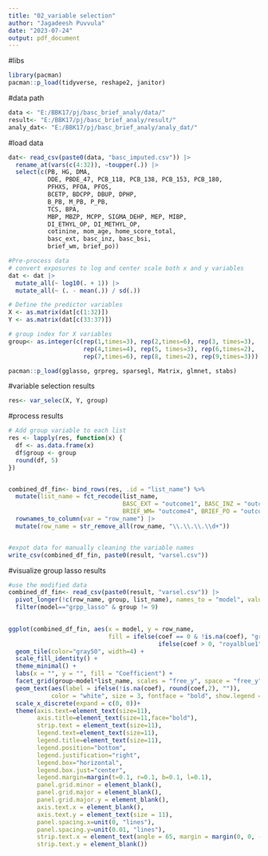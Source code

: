 ```yaml
---
title: "02_variable selection"
author: "Jagadeesh Puvvula"
date: "2023-07-24"
output: pdf_document
---
```


#libs
```r
library(pacman)
pacman::p_load(tidyverse, reshape2, janitor)
```


#data path
```r
data <- "E:/BBK17/pj/basc_brief_analy/data/"
result<- "E:/BBK17/pj/basc_brief_analy/result/"
analy_dat<- "E:/BBK17/pj/basc_brief_analy/analy_dat/"
```

#load data
```r
dat<- read_csv(paste0(data, "basc_imputed.csv")) |>
  rename_at(vars(c(4:32)), ~toupper(.)) |>
  select(c(PB, HG, DMA, 
           DDE, PBDE_47, PCB_118, PCB_138, PCB_153, PCB_180,
           PFHXS, PFOA, PFOS, 
           BCETP, BDCPP, DBUP, DPHP, 
           B_PB, M_PB, P_PB,
           TCS, BPA, 
           MBP, MBZP, MCPP, SIGMA_DEHP, MEP, MIBP,
           DI_ETHYL_OP, DI_METHYL_OP,
           cotinine, mom_age, home_score_total, 
           basc_ext, basc_inz, basc_bsi, 
           brief_wm, brief_po))
```

```r
#Pre-process data
# convert exposures to log and center scale both x and y variables
dat <- dat |>
  mutate_all(~ log10(. + 1)) |>
  mutate_all(~ (. - mean(.)) / sd(.))
```

```r
# Define the predictor variables
X <- as.matrix(dat[c(1:32)])
Y <- as.matrix(dat[c(33:37)])

# group index for X variables
group<- as.integer(c(rep(1,times=3), rep(2,times=6), rep(3, times=3),
                     rep(4,times=4), rep(5, times=3), rep(6,times=2),
                     rep(7,times=6), rep(8, times=2), rep(9,times=3)))
```

```r
pacman::p_load(gglasso, grpreg, sparsegl, Matrix, glmnet, stabs)
```

#variable selection results
```r
res<- var_selec(X, Y, group)

```

#process results
```r
# Add group variable to each list
res <- lapply(res, function(x) {
  df <- as.data.frame(x)
  df$group <- group
  round(df, 5)
})


combined_df_fin<- bind_rows(res, .id = "list_name") %>%
  mutate(list_name = fct_recode(list_name, 
                                BASC_EXT = "outcome1", BASC_INZ = "outcome2", BASC_BSI = "outcome3",
                                BRIEF_WM= "outcome4", BRIEF_PO = "outcome5")) |>
  rownames_to_column(var = "row_name") |>
  mutate(row_name = str_remove_all(row_name, "\\.\\.\\.\\d+"))


#expot data for manually cleaning the variable names
write_csv(combined_df_fin, paste0(result, "varsel.csv"))
```

#visualize group lasso results
```r
#use the modified data 
combined_df_fin<- read_csv(paste0(result, "varsel.csv")) |>
  pivot_longer(!c(row_name, group, list_name), names_to = "model", values_to = "coef") |>
  filter(model=="grpp_lasso" & group != 9)
  

ggplot(combined_df_fin, aes(x = model, y = row_name, 
                            fill = ifelse(coef == 0 & !is.na(coef), "gray80", 
                                          ifelse(coef > 0, "royalblue1", "orangered1"))))+
  geom_tile(color="gray50", width=4) + 
  scale_fill_identity() +
  theme_minimal() + 
  labs(x = "", y = "", fill = "Coefficient") +  
  facet_grid(group~model*list_name, scales = "free_y", space = "free_y", switch = "both") + 
  geom_text(aes(label = ifelse(!is.na(coef), round(coef,2), "")), 
            color = "white", size = 3, fontface = "bold", show.legend = FALSE)+
  scale_x_discrete(expand = c(0, 0))+
  theme(axis.text=element_text(size=11), 
        axis.title=element_text(size=11,face="bold"),
        strip.text = element_text(size=11),
        legend.text=element_text(size=11),
        legend.title=element_text(size=11),
        legend.position="bottom",
        legend.justification="right",
        legend.box="horizontal",
        legend.box.just="center",
        legend.margin=margin(t=0.1, r=0.1, b=0.1, l=0.1),
        panel.grid.minor = element_blank(),
        panel.grid.major = element_blank(),
        panel.grid.major.y = element_blank(),
        axis.text.x = element_blank(),
        axis.text.y = element_text(size = 11), 
        panel.spacing.x=unit(0, "lines"),
        panel.spacing.y=unit(0.01, "lines"),
        strip.text.x = element_text(angle = 65, margin = margin(0, 0, -15, 0)),
        strip.text.y = element_blank())
  
```








